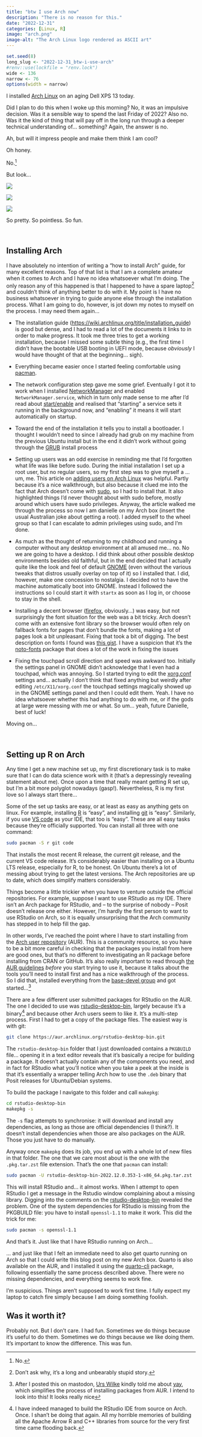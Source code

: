```yaml
---
title: "btw I use Arch now"
description: "There is no reason for this."
date: "2022-12-31"
categories: [Linux, R]
image: "arch.png"
image-alt: "The Arch Linux logo rendered as ASCII art"
---
```


<!--------------- my typical setup ----------------->

```r
set.seed(8)
long_slug <- "2022-12-31_btw-i-use-arch"
#renv::use(lockfile = "renv.lock")
wide <- 136
narrow <- 76
options(width = narrow)
```

<!--------------- post begins here ----------------->

I installed [Arch Linux](https://archlinux.org/) on an aging Dell XPS 13 today.

Did I plan to do this when I woke up this morning? No, it was an impulsive decision. Was it a sensible way to spend the last Friday of 2022? Also no. Was it the kind of thing that will pay off in the long run through a deeper technical understanding of... something? Again, the answer is no. 

Ah, but will it impress people and make them think I am cool? 

Oh honey.

No.^[No.]

But look...

![](screenfetch.png){fig-align="center" fig-alt="The screenfetch for Arch running on my laptop"}

![](laptops.jpg){fig-align="center" fig-alt="My regular laptop running Ubuntu (on the left) and the newly-built Arch laptop (on the right)"}

![](rstudio.png){fig-align="center" fig-alt="The Arch screenfetch alongside ggplot2 output, both inside RStudio"}

So pretty. So pointless. So fun.

<br>

## Installing Arch

I have absolutely no intention of writing a "how to install Arch" guide, for many excellent reasons. Top of that list is that I am a complete amateur when it comes to Arch and I have no idea whatsoever what I'm doing. The only reason any of this happened is that I happened to have a spare laptop^[Don't ask why, it's a long and unbearably stupid story.] and couldn't think of anything better to do with it. My point is I have no business whatsoever in trying to guide anyone else through the installation process. What I am going to do, however, is jot down my notes to myself on the process. I may need them again...

-   The installation guide ([https://wiki.archlinux.org/title/installation_guide](wiki.archlinux.org/title/installation_guide)) is good but dense, and I had to read a lot of the documents it links to in order to make progress. It took me three tries to get a working installation, because I missed some subtle thing (e.g., the first time I didn't have the bootable USB booting in UEFI mode, because *obviously* I would have thought of that at the beginning... sigh).

-   Everything became easier once I started feeling comfortable using [pacman](https://wiki.archlinux.org/title/pacman).

-   The network configuration step gave me some grief. Eventually I got it to work when I installed [NetworkManager](https://wiki.archlinux.org/title/NetworkManager) and enabled `NetworkManager.service`, which in turn only made sense to me after I'd read about [start/enable](https://wiki.archlinux.org/title/Help:Reading#Control_of_systemd_units) and realised that "starting" a service sets it running in the background now, and "enabling" it means it will start automatically on startup.

-   Toward the end of the installation it tells you to install a bootloader. I thought I wouldn't need to since I already had grub on my machine from the previous Ubuntu install but in the end it didn't work without going through the [GRUB](https://wiki.archlinux.org/title/GRUB) install process
-   Setting up users was an odd exercise in reminding me that I'd forgotten what life was like before sudo. During the initial installation I set up a root user, but no regular users, so my first step was to give myself a ... um, me. This article on [adding users on Arch Linux](https://linuxhint.com/add_users_arch_linux/) was helpful. Partly because it's a nice walkthrough, but also because it clued me into the fact that Arch doesn't come with [sudo](https://wiki.archlinux.org/title/sudo), so I had to install that. It also highlighted things I'd never thought about with sudo before, mostly around which users have sudo privileges. Anyway, the article walked me through the process so now I am danielle on my Arch box (insert the usual Australian joke about getting a root). I added myself to the wheel group so that I can escalate to admin privileges using sudo, and I'm done.

-   As much as the thought of returning to my childhood and running a computer without any desktop environment at all amused me... no. No we are going to have a desktop. I did think about other possible desktop environments besides old faithful, but in the end decided that I actually quite like the look and feel of default [GNOME](https://wiki.archlinux.org/title/GNOME) (even without the various tweaks that distros usually overlay on top of it) so I installed that. I did, however, make one concession to nostalgia. I decided not to have the machine automatically boot into GNOME. Instead I followed the instructions so I could start it with `startx` as soon as I log in, or choose to stay in the shell.

-   Installing a decent browser ([firefox](https://wiki.archlinux.org/title/firefox), obviously...) was easy, but not surprisingly the font situation for the web was a bit tricky. Arch doesn't come with an extensive font library so the browser would often rely on fallback fonts for pages that don't bundle the fonts, making a lot of pages look a bit unpleasant. Fixing that took a bit of digging.  The best description on fonts I found was [this gist](https://gist.github.com/YoEight/d19112db56cd8f93835bf2d009d617f7). I have a suspicion that it's the [noto-fonts](https://archlinux.org/packages/extra/any/noto-fonts/) package that does a lot of the work in fixing the issues

-   Fixing the touchpad scroll direction and speed was awkward too. Initially the settings panel in GNOME didn't acknowledge that I even had a touchpad, which was annoying. So I started trying to edit the [xorg.conf](https://man.archlinux.org/man/xorg.conf.5) settings and... actually I don't think that fixed anything but weirdly after editing `/etc/X11/xorg.conf` the touchpad settings magically showed up in the GNOME settings panel and then I could edit them. Yeah. I have no idea whatsoever whether this had anything to do with me, or if the gods at large were messing with me or what. So um... yeah, future Danielle, best of luck!

Moving on...

<br>

## Setting up R on Arch

Any time I get a new machine set up, my first discretionary task is to make sure that I can do data science work with it (that's a depressingly revealing statement about me). Once upon a time that really meant getting R set up, but I'm a bit more polyglot nowadays (gasp!). Nevertheless, R is my first love so I always start there...


Some of the set up tasks are easy, or at least as easy as anything gets on linux. For example, installing [R](https://wiki.archlinux.org/title/r) is "easy", and installing [git](https://wiki.archlinux.org/title/git) is "easy". Similarly, if you use [VS code](https://wiki.archlinux.org/title/Visual_Studio_Code) as your IDE, that too is "easy".  These are all easy tasks because they're officially supported. You can install all three with one command:

``` bash
sudo pacman -S r git code
```
    
That installs the most recent R release, the current git release, and the current VS code release. It's considerably easier than installing on a Ubuntu LTS release, especially for R, to be honest. On Ubuntu there's a lot of messing about trying to get the latest versions. The Arch repositories are up to date, which does simplify matters considerably.

Things become a little trickier when you have to venture outside the official repositories. For example, suppose I want to use RStudio as my IDE. There isn't an Arch package for RStudio, and -- to the surprise of nobody -- Posit doesn't release one either. However, I'm hardly the first person to want to use RStudio on Arch, so it is equally unsurprising that the Arch community has stepped in to help fill the gap. 

In other words, I've reached the point where I have to start installing from the [Arch user repository](https://aur.archlinux.org/) (AUR). This is a community resource, so you have to be a bit more careful in checking that the packages you install from here are good ones, but that's no different to investigating an R package before installing from CRAN or GitHub. It's also really important to read through [the AUR guidelines](https://wiki.archlinux.org/title/Arch_User_Repository) *before* you start trying to use it, because it talks about the tools you'll need to install first and has a nice walkthrough of the process. So I did that, installed everything from the [base-devel group](https://archlinux.org/groups/x86_64/base-devel/) and got started...^[After I posted this on mastodon, [Urs Wilke](https://fosstodon.org/@urswilke/109605698346985430) kindly told me about [yay](https://aur.archlinux.org/packages/yay), which simplifies the process of installing packages from AUR. I intend to look into this! It looks really nice]

There are a few different user submitted packages for RStudio on the AUR. The one I decided to use was [rstudio-desktop-bin](https://aur.archlinux.org/packages/rstudio-desktop-bin), largely because it's a binary^[I have indeed managed to build the RStudio IDE from source on Arch. Once. I shan't be doing that again. All my horrible memories of building all the Apache Arrow R and C++ libraries from source for the very first time came flooding back.] and because other Arch users seem to like it. It's a multi-step process. First I had to get a copy of the package files. The easiest way is with git:

``` bash
git clone https://aur.archlinux.org/rstudio-desktop-bin.git
```

The `rstudio-desktop-bin` folder that I just downloaded contains a `PKGBUILD` file... opening it in a text editor reveals that it's basically a recipe for building a package. It doesn't actually contain any of the components you need, and in fact for RStudio what you'll notice when you take a peek at the inside is that it's essentially a wrapper telling Arch how to use the `.deb` binary that Posit releases for Ubuntu/Debian systems.

To build the package I navigate to this folder and call `makepkg`:

``` bash
cd rstudio-desktop-bin
makepkg -s
```

The `-s` flag attempts to synchronise: it will download and install any dependencies, as long as those are official dependencies (I think?). It doesn't install dependencies when those are also packages on the AUR. Those you just have to do manually.

Anyway once `makepkg` does its job, you end up with a whole lot of new files in that folder. The one that we care most about is the one with the `.pkg.tar.zst` file extension. That's the one that `pacman` can install:

``` bash
sudo pacman -U rstudio-desktop-bin-2022.12.0.353-1-x86_64.pkg.tar.zst
```

This will install RStudio and... it almost works. When I attempt to open RStudio I get a message in the Rstudio window complaining about a missing library. Digging into the comments on the [rstudio-desktop-bin](https://aur.archlinux.org/packages/rstudio-desktop-bin) revealed the problem. One of the system dependencies for RStudio is missing from the PKGBUILD file: you have to install `openssl-1.1` to make it work. This did the trick for me:

``` bash
sudo pacman -s openssl-1.1
```

And that's it. Just like that I have RStudio running on Arch...

... and just like that I felt an immediate need to also get quarto running on Arch so that I could write this blog post on my new Arch box. Quarto is also available on the AUR, and I installed it using the [quarto-cli](https://aur.archlinux.org/packages/quarto-cli) package, following essentially the same process described above. There were no missing dependencies, and everything seems to work fine.

I'm suspicious. Things aren't supposed to work first time. I fully expect my laptop to catch fire simply because I am doing something foolish. 

## Was it worth it?

Probably not. But I don't care. I had fun. Sometimes we do things because it's useful to do them. Sometimes we do things because we like doing them. It's important to know the difference. This was fun.

<!--------------- appendices go here ----------------->
